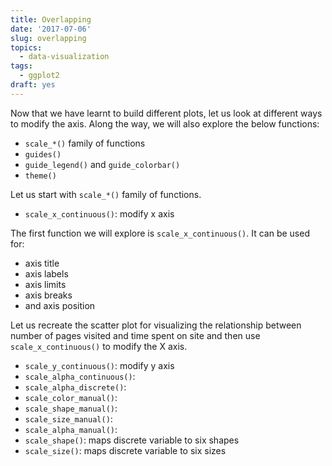 ```yaml
---
title: Overlapping
date: '2017-07-06'
slug: overlapping
topics:
  - data-visualization
tags:
  - ggplot2
draft: yes
---
```


Now that we have learnt to build different plots, let us look at different ways to modify the axis. Along the way, we will also explore the below functions:

- `scale_*()` family of functions 
- `guides()`
- `guide_legend()` and `guide_colorbar()`
- `theme()`

Let us start with `scale_*()` family of functions.

- `scale_x_continuous()`: modify x axis

The first function we will explore is `scale_x_continuous()`. It can be used for:

- axis title
- axis labels
- axis limits
- axis breaks
- and axis position

Let us recreate the scatter plot for visualizing the relationship between number of pages visited
and time spent on site and then use `scale_x_continuous()` to modify the X axis.


- `scale_y_continuous()`: modify y axis
- `scale_alpha_continuous()`:
- `scale_alpha_discrete()`:
- `scale_color_manual()`:
- `scale_shape_manual()`:
- `scale_size_manual()`:
- `scale_alpha_manual()`:
- `scale_shape()`: maps discrete variable to six shapes
- `scale_size()`: maps discrete variable to six sizes
